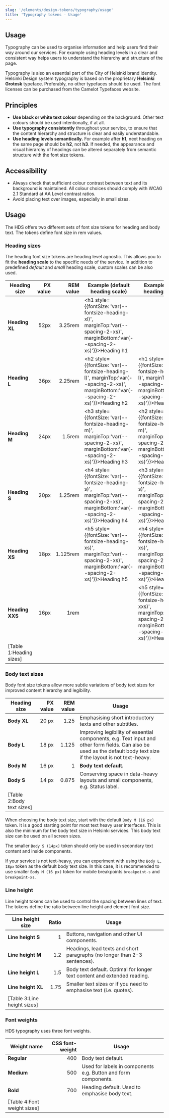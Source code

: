 ```yaml
---
slug: '/elements/design-tokens/typography/usage'
title: 'Typography tokens - Usage'
---
```



## Usage

Typography can be used to organise information and help users find their way around our services. For example using heading levels in a clear and consistent way helps users to understand the hierarchy and structure of the page.

Typography is also an essential part of the City of Helsinki brand identity. Helsinki Design system typography is based on the proprietary <strong>Helsinki Grotesk</strong> typeface. Preferably, no other typefaces should be used. The font licenses can be purchased from the <Link size="M" href="https://camelot-typefaces.com/helsinki-grotesk" external>Camelot Typefaces website</Link>.

## Principles
- **Use black or white text colour** depending on the background. Other text colours should be used intentionally, if at all.
- **Use typography consistently** throughout your service, to ensure that the content hierarchy and structure is clear and easily understandable.
- **Use heading levels semantically.** For example after **h1**, next heading on the same page should be **h2**, not **h3**. If needed, the appearance and visual hierarchy of headings can be altered separately from semantic structure with the font size tokens.

## Accessibility
- Always check that sufficient colour contrast between text and its background is maintained. All colour choices should comply with <Link size="M" href="https://www.w3.org/TR/WCAG21/#contrast-minimum" external>WCAG 2.1 Standard at AA Level contrast ratios</Link>.
- Avoid placing text over images, especially in small sizes.

## Usage
The HDS offers two different sets of font size tokens for heading and body text. The tokens define font size in rem values.

### Heading sizes
The heading font size tokens are heading level agnostic. This allows you to fit the **heading scale** to the specific needs of the service. In addition to predefined _default_ and _small_ heading scale, custom scales can be also used.

| Heading size      | PX value | REM value | Example (default heading scale)                                                                                                            | Example (small heading scale()                                                                                                             |
| ----------------- | -------: | --------: | ------------------------------------------------------------------------------------------------------------------------------------------ |------------------------------------------------------------------------------------------------------------------------------------------- |
| **Heading XL**    | 52px     | 3.25rem   | <h1 style={{fontSize: 'var(--fontsize-heading-xl)', marginTop:'var(--spacing-2-xs)', marginBottom:'var(--spacing-2-xs)'}}>Heading h1</h1>  |                                                                                                                                            |
| **Heading L**     | 36px     | 2.25rem   | <h2 style={{fontSize: 'var(--fontsize-heading-l)', marginTop:'var(--spacing-2-xs)', marginBottom:'var(--spacing-2-xs)'}}>Heading h2</h2>   | <h1 style={{fontSize: 'var(--fontsize-heading-l)', marginTop:'var(--spacing-2-xs)', marginBottom:'var(--spacing-2-xs)'}}>Heading h1</h1>   |
| **Heading M**     | 24px     | 1.5rem    | <h3 style={{fontSize: 'var(--fontsize-heading-m)', marginTop:'var(--spacing-2-xs)', marginBottom:'var(--spacing-2-xs)'}}>Heading h3</h3>   | <h2 style={{fontSize: 'var(--fontsize-heading-m)', marginTop:'var(--spacing-2-xs)', marginBottom:'var(--spacing-2-xs)'}}>Heading h2</h2>   |
| **Heading S**     | 20px     | 1.25rem   | <h4 style={{fontSize: 'var(--fontsize-heading-s)', marginTop:'var(--spacing-2-xs)', marginBottom:'var(--spacing-2-xs)'}}>Heading h4</h4>   | <h3 style={{fontSize: 'var(--fontsize-heading-s)', marginTop:'var(--spacing-2-xs)', marginBottom:'var(--spacing-2-xs)'}}>Heading h3</h3>   |
| **Heading XS**    | 18px     | 1.125rem  | <h5 style={{fontSize: 'var(--fontsize-heading-xs)', marginTop:'var(--spacing-2-xs)', marginBottom:'var(--spacing-2-xs)'}}>Heading h5</h5>  | <h4 style={{fontSize: 'var(--fontsize-heading-xs)', marginTop:'var(--spacing-2-xs)', marginBottom:'var(--spacing-2-xs)'}}>Heading h4</h4>  |
| **Heading XXS**   | 16px     | 1rem      |                                                                                                                                            | <h5 style={{fontSize: 'var(--fontsize-heading-xxs)', marginTop:'var(--spacing-2-xs)', marginBottom:'var(--spacing-2-xs)'}}>Heading h5</h5> |
[Table 1:Heading sizes]|

### Body text sizes
Body font size tokens allow more subtle variations of body text sizes for improved content hierarchy and legibility.


| Heading size | PX value | REM value | Usage                                                                                                                                                                |
| ------------ | -------: | --------: | -------------------------------------------------------------------------------------------------------------------------------------------------------------------- |
| **Body XL**  |    20 px |      1.25 | Emphasising short introductory texts and other subtitles.                                                                                                            |
| **Body L**   |    18 px |     1.125 | Improving legibility of essential components, e.g. Text input and other form fields. Can also be used as the default body text size if the layout is not text-heavy. |
| **Body M**   |    16 px |         1 | **Body text default.**                                                                                                                                               |
| **Body S**   |    14 px |     0.875 | Conserving space in data-heavy layouts and small components, e.g. Status label.                                                                                      |
[Table 2:Body text sizes]|

When choosing the body text size, start with the default `Body M (16 px)` token. It is a good starting point for most text heavy user interfaces. This is also the minimum for the body text size in Helsinki services. This body text size can be used on all screen sizes.

The smaller `Body S (14px)` token should only be used in secondary text content and inside components. 

If your service is not text-heavy, you can experiment with using the `Body L, 18px` token as the default body text size. In this case, it is recommended to use smaller `Body M (16 px)` token for mobile breakpoints `breakpoint-s` and `breakpoint-xs`.

### Line height
Line height tokens can be used to control the spacing between lines of text. The tokens define the ratio between line height and element font size.

| Line height size   | Ratio | Usage                                                                            |
| ------------------ | ----: |--------------------------------------------------------------------------------- |
| **Line height S**  | 1     | Buttons, navigation and other UI components.                                     |
| **Line height M**  | 1.2   | Headings, lead texts and short paragraphs (no longer than 2-3 sentences).        |
| **Line height L**  | 1.5   | Body text default. Optimal for longer text content and extended reading.         |
| **Line height XL** | 1.75  | Smaller text sizes or if you need to emphasise text (i.e. quotes).               |
[Table 3:Line height sizes]|

### Font weights
HDS typography uses three font weights.

| Weight name | CSS font-weight | Usage                                                          |
| ----------- | --------------: |--------------------------------------------------------------- |
| **Regular** | 400             | Body text default.                                             |
| **Medium**  | 500             | Used for labels in components e.g. Button and form components. |
| **Bold**    | 700             | Heading default. Used to emphasise body text.                  |
[Table 4:Font weight sizes]|

